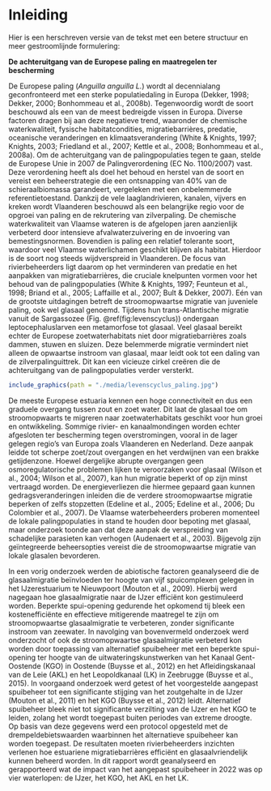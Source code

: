 <!-- hier komt de inhoudstafel bij pdf -->

\mainmatter

# Inleiding

Hier is een herschreven versie van de tekst met een betere structuur en meer gestroomlijnde formulering:

**De achteruitgang van de Europese paling en maatregelen ter bescherming**

De Europese paling (*Anguilla anguilla L.*) wordt al decennialang geconfronteerd met een sterke populatiedaling in Europa (Dekker, 1998; Dekker, 2000; Bonhommeau et al., 2008b). Tegenwoordig wordt de soort beschouwd als een van de meest bedreigde vissen in Europa. Diverse factoren dragen bij aan deze negatieve trend, waaronder de chemische waterkwaliteit, fysische habitatcondities, migratiebarrières, predatie, oceanische veranderingen en klimaatsverandering (White & Knights, 1997; Knights, 2003; Friedland et al., 2007; Kettle et al., 2008; Bonhommeau et al., 2008a). Om de achteruitgang van de palingpopulaties tegen te gaan, stelde de Europese Unie in 2007 de Palingverordening (EC No. 1100/2007) vast. Deze verordening heeft als doel het behoud en herstel van de soort en vereist een beheerstrategie die een ontsnapping van 40% van de schieraalbiomassa garandeert, vergeleken met een onbelemmerde referentietoestand. Dankzij de vele laaglandrivieren, kanalen, vijvers en kreken wordt Vlaanderen beschouwd als een belangrijke regio voor de opgroei van paling en de rekrutering van zilverpaling. De chemische waterkwaliteit van Vlaamse wateren is de afgelopen jaren aanzienlijk verbeterd door intensieve afvalwaterzuivering en de invoering van bemestingsnormen. Bovendien is paling een relatief tolerante soort, waardoor veel Vlaamse waterlichamen geschikt blijven als habitat. Hierdoor is de soort nog steeds wijdverspreid in Vlaanderen. De focus van rivierbeheerders ligt daarom op het verminderen van predatie en het aanpakken van migratiebarrières, die cruciale knelpunten vormen voor het behoud van de palingpopulaties (White & Knights, 1997; Feunteun et al., 1998; Briand et al., 2005; Laffaille et al., 2007; Bult & Dekker, 2007). Eén van de grootste uitdagingen betreft de stroomopwaartse migratie van juveniele paling, ook wel glasaal genoemd. Tijdens hun trans-Atlantische migratie vanuit de Sargassozee (Fig. \@ref(fig:levenscyclus)) ondergaan leptocephaluslarven een metamorfose tot glasaal. Veel glasaal bereikt echter de Europese zoetwaterhabitats niet door migratiebarrières zoals dammen, stuwen en sluizen. Deze belemmerde migratie vermindert niet alleen de opwaartse instroom van glasaal, maar leidt ook tot een daling van de zilverpalinguittrek. Dit kan een vicieuze cirkel creëren die de achteruitgang van de palingpopulaties verder versterkt.

```r
include_graphics(path = "./media/levenscyclus_paling.jpg")
```

De meeste Europese estuaria kennen een hoge connectiviteit en dus een graduele overgang tussen zout en zoet water. Dit laat de glasaal toe om stroomopwaarts te migreren naar zoetwaterhabitats geschikt voor hun groei en ontwikkeling. Sommige rivier- en kanaalmondingen worden echter afgesloten ter bescherming tegen overstromingen, vooral in de lager gelegen regio's van Europa zoals Vlaanderen en Nederland. Deze aanpak leidde tot scherpe zoet/zout overgangen en het verdwijnen van een brakke getijdenzone. Hoewel dergelijke abrupte overgangen geen osmoregulatorische problemen lijken te veroorzaken voor glasaal (Wilson et al., 2004; Wilson et al., 2007), kan hun migratie beperkt of op zijn minst vertraagd worden. De energieverliezen die hiermee gepaard gaan kunnen gedragsveranderingen inleiden die de verdere stroomopwaartse migratie beperken of zelfs stopzetten (Edeline et al., 2005; Edeline et al., 2006; Du Colombier et al., 2007). De Vlaamse waterbeheerders proberen momenteel de lokale palingpopulaties in stand te houden door bepoting met glasaal, maar onderzoek toonde aan dat deze aanpak de verspreiding van schadelijke parasieten kan verhogen (Audenaert et al., 2003). Bijgevolg zijn geïntegreerde beheersopties vereist die de stroomopwaartse migratie van lokale glasalen bevorderen.

In een vorig onderzoek werden de abiotische factoren geanalyseerd die de glasaalmigratie beïnvloeden ter hoogte van vijf spuicomplexen gelegen in het IJzerestuarium te Nieuwpoort (Mouton et al., 2009). Hierbij werd nagegaan hoe glasaalmigratie naar de IJzer efficiënt kon gestimuleerd worden. Beperkte spui-opening gedurende het opkomend tij bleek een kostenefficiënte en effectieve mitigerende maatregel te zijn om stroomopwaartse glasaalmigratie te verbeteren, zonder significante instroom van zeewater. In navolging van bovenvermeld onderzoek werd onderzocht of ook de stroomopwaartse glasaalmigratie verbeterd kon worden door toepassing van alternatief spuibeheer met een beperkte spui-opening ter hoogte van de uitwateringskunstwerken van het Kanaal Gent-Oostende (KGO) in Oostende (Buysse et al., 2012) en het Afleidingskanaal van de Leie (AKL) en het Leopoldkanaal (LK) in Zeebrugge (Buysse et al., 2015). In voorgaand onderzoek werd getest of het voorgestelde aangepast spuibeheer tot een significante stijging van het zoutgehalte in de IJzer (Mouton et al., 2011) en het KGO (Buysse et al., 2012) leidt. Alternatief spuibeheer bleek niet tot significante verzilting van de IJzer en het KGO te leiden, zolang het wordt toegepast buiten periodes van extreme droogte. Op basis van deze gegevens werd een protocol opgesteld met de drempeldebietswaarden waarbinnen het alternatieve spuibeheer kan worden toegepast. De resultaten moeten rivierbeheerders inzichten verlenen hoe estuariene migratiebarrières efficiënt en glasaalvriendelijk kunnen beheerd worden. In dit rapport wordt geanalyseerd en gerapporteerd wat de impact van het aangepast spuibeheer in 2022 was op vier waterlopen: de IJzer, het KGO, het AKL en het LK.
